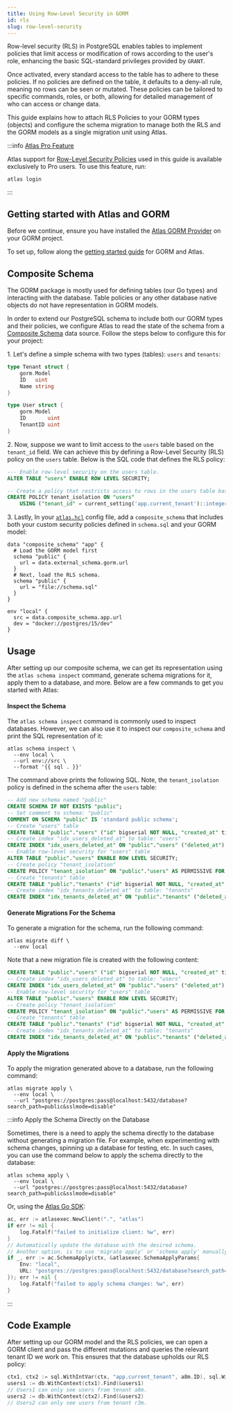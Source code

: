```yaml
---
title: Using Row-Level Security in GORM
id: rls
slug: row-level-security
---
```


Row-level security (RLS) in PostgreSQL enables tables to implement policies that limit access or modification of rows
according to the user's role, enhancing the basic SQL-standard privileges provided by `GRANT`.

Once activated, every standard access to the table has to adhere to these policies. If no policies are defined on the table,
it defaults to a deny-all rule, meaning no rows can be seen or mutated. These policies can be tailored to specific commands,
roles, or both, allowing for detailed management of who can access or change data.

This guide explains how to attach RLS Policies to your GORM types (objects) and configure the schema
migration to manage both the RLS and the GORM models as a single migration unit using Atlas.

:::info [Atlas Pro Feature](/features#pro-plan)

Atlas support for [Row-Level Security Policies](/atlas-schema/hcl#row-level-security-policy) used in
this guide is available exclusively to Pro users. To use this feature, run:

```
atlas login
```

:::

## Getting started with Atlas and GORM
Before we continue, ensure you have installed the [Atlas GORM Provider](https://github.com/ariga/atlas-provider-gorm)
on your GORM project.

To set up, follow along the [getting started guide](/guides/orms/gorm) for GORM and Atlas.

## Composite Schema

The GORM package is mostly used for defining tables (our Go types) and interacting with the database. Table policies
or any other database native objects do not have representation in GORM models.

In order to extend our PostgreSQL schema to include both our GORM types and their policies, we configure Atlas to
read the state of the schema from a [Composite Schema](/atlas-schema/projects#data-source-composite_schema)
data source. Follow the steps below to configure this for your project:

1\. Let's define a simple schema with two types (tables): `users` and `tenants`:

```go title="models.go"
type Tenant struct {
    gorm.Model
    ID   uint
    Name string
}

type User struct {
    gorm.Model
    ID       uint
    TenantID uint
}
```

2\. Now, suppose we want to limit access to the `users` table based on the `tenant_id` field. We can achieve this by defining
a Row-Level Security (RLS) policy on the `users` table. Below is the SQL code that defines the RLS policy:

```sql title="schema.sql"
--- Enable row-level security on the users table.
ALTER TABLE "users" ENABLE ROW LEVEL SECURITY;

-- Create a policy that restricts access to rows in the users table based on the current tenant.
CREATE POLICY tenant_isolation ON "users"
    USING ("tenant_id" = current_setting('app.current_tenant')::integer);
```

3\. Lastly, In your [`atlas.hcl`](/guides/orms/gorm#standalone-mode) config file, add a `composite_schema` that includes both your
custom security policies defined in `schema.sql` and your GORM model:

```hcl title="atlas.hcl"
data "composite_schema" "app" {
  # Load the GORM model first
  schema "public" {
    url = data.external_schema.gorm.url
  }
  # Next, load the RLS schema.
  schema "public" {
    url = "file://schema.sql"
  }
}

env "local" {
  src = data.composite_schema.app.url
  dev = "docker://postgres/15/dev"
}
```

## Usage

After setting up our composite schema, we can get its representation using the `atlas schema inspect` command, generate
schema migrations for it, apply them to a database, and more. Below are a few commands to get you started with Atlas:

#### Inspect the Schema

The `atlas schema inspect` command is commonly used to inspect databases. However, we can also use it to inspect our
`composite_schema` and print the SQL representation of it:

```shell
atlas schema inspect \
  --env local \
  --url env://src \
  --format '{{ sql . }}'
```

The command above prints the following SQL. Note, the `tenant_isolation` policy is defined in the schema after the `users`
table:

```sql
-- Add new schema named "public"
CREATE SCHEMA IF NOT EXISTS "public";
-- Set comment to schema: "public"
COMMENT ON SCHEMA "public" IS 'standard public schema';
-- Create "users" table
CREATE TABLE "public"."users" ("id" bigserial NOT NULL, "created_at" timestamptz NULL, "updated_at" timestamptz NULL, "deleted_at" timestamptz NULL, "tenant_id" bigint NULL, PRIMARY KEY ("id"));
-- Create index "idx_users_deleted_at" to table: "users"
CREATE INDEX "idx_users_deleted_at" ON "public"."users" ("deleted_at");
-- Enable row-level security for "users" table
ALTER TABLE "public"."users" ENABLE ROW LEVEL SECURITY;
-- Create policy "tenant_isolation"
CREATE POLICY "tenant_isolation" ON "public"."users" AS PERMISSIVE FOR ALL TO PUBLIC USING (tenant_id = (current_setting('app.current_tenant'::text))::integer);
-- Create "tenants" table
CREATE TABLE "public"."tenants" ("id" bigserial NOT NULL, "created_at" timestamptz NULL, "updated_at" timestamptz NULL, "deleted_at" timestamptz NULL, "name" text NULL, "user_id" bigint NULL, PRIMARY KEY ("id"));
-- Create index "idx_tenants_deleted_at" to table: "tenants"
CREATE INDEX "idx_tenants_deleted_at" ON "public"."tenants" ("deleted_at");
```

#### Generate Migrations For the Schema

To generate a migration for the schema, run the following command:

```shell
atlas migrate diff \
  --env local
```

Note that a new migration file is created with the following content:

```sql title="migrations/20240712090543.sql"
CREATE TABLE "public"."users" ("id" bigserial NOT NULL, "created_at" timestamptz NULL, "updated_at" timestamptz NULL, "deleted_at" timestamptz NULL, "tenant_id" bigint NULL, PRIMARY KEY ("id"));
-- Create index "idx_users_deleted_at" to table: "users"
CREATE INDEX "idx_users_deleted_at" ON "public"."users" ("deleted_at");
-- Enable row-level security for "users" table
ALTER TABLE "public"."users" ENABLE ROW LEVEL SECURITY;
-- Create policy "tenant_isolation"
CREATE POLICY "tenant_isolation" ON "public"."users" AS PERMISSIVE FOR ALL TO PUBLIC USING (tenant_id = (current_setting('app.current_tenant'::text))::integer);
-- Create "tenants" table
CREATE TABLE "public"."tenants" ("id" bigserial NOT NULL, "created_at" timestamptz NULL, "updated_at" timestamptz NULL, "deleted_at" timestamptz NULL, "name" text NULL, "user_id" bigint NULL, PRIMARY KEY ("id"));
-- Create index "idx_tenants_deleted_at" to table: "tenants"
CREATE INDEX "idx_tenants_deleted_at" ON "public"."tenants" ("deleted_at");
```

#### Apply the Migrations

To apply the migration generated above to a database, run the following command:

```
atlas migrate apply \
  --env local \
  --url "postgres://postgres:pass@localhost:5432/database?search_path=public&sslmode=disable"
```

:::info Apply the Schema Directly on the Database

Sometimes, there is a need to apply the schema directly to the database without generating a migration file. For example,
when experimenting with schema changes, spinning up a database for testing, etc. In such cases, you can use the command
below to apply the schema directly to the database:

```shell
atlas schema apply \
  --env local \
  --url "postgres://postgres:pass@localhost:5432/database?search_path=public&sslmode=disable"
```

Or, using the [Atlas Go SDK](https://github.com/ariga/atlas-go-sdk):

```go
ac, err := atlasexec.NewClient(".", "atlas")
if err != nil {
    log.Fatalf("failed to initialize client: %w", err)
}
// Automatically update the database with the desired schema.
// Another option, is to use 'migrate apply' or 'schema apply' manually.
if _, err := ac.SchemaApply(ctx, &atlasexec.SchemaApplyParams{
    Env: "local",
    URL: "postgres://postgres:pass@localhost:5432/database?search_path=public&sslmode=disable",
}); err != nil {
    log.Fatalf("failed to apply schema changes: %w", err)
}
```

:::

## Code Example

After setting up our GORM model and the RLS policies, we can open a GORM client and pass the different mutations and
queries the relevant tenant ID we work on. This ensures that the database upholds our RLS policy:

```go
ctx1, ctx2 := sql.WithIntVar(ctx, "app.current_tenant", a8m.ID), sql.WithIntVar(ctx, "app.current_tenant", r3m.ID)
users1 := db.WithContext(ctx1).Find(&users1)
// Users1 can only see users from tenant a8m.
users2 := db.WithContext(ctx2).Find(&users2)
// Users2 can only see users from tenant r3m.
```
